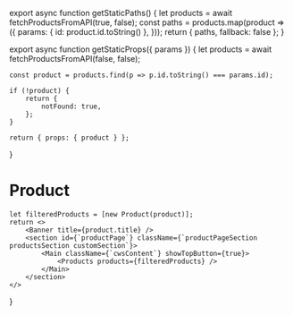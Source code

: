 
export async function getStaticPaths() {
    let products = await fetchProductsFromAPI(true, false);
    const paths = products.map(product => ({
        params: { id: product.id.toString() },
    }));
    return { paths, fallback: false };
}

export async function getStaticProps({ params }) {
    let products = await fetchProductsFromAPI(false, false);

    const product = products.find(p => p.id.toString() === params.id);

    if (!product) {
        return {
            notFound: true,
        };
    }

    return { props: { product } };
}

# Product

    let filteredProducts = [new Product(product)];
    return <>
        <Banner title={product.title} />
        <section id={`productPage`} className={`productPageSection productsSection customSection`}>
            <Main className={`cwsContent`} showTopButton={true}>
                <Products products={filteredProducts} />
            </Main>
        </section>
    </>
}